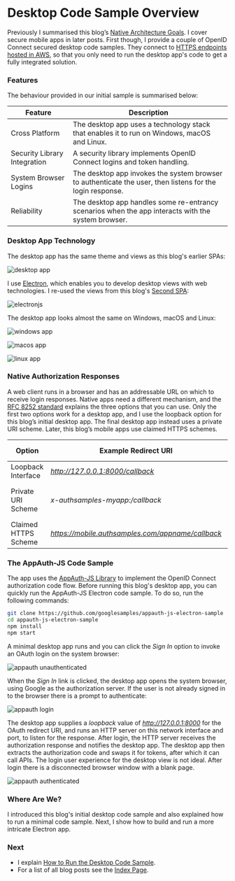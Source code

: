 # Desktop Code Sample Overview

Previously I summarised this blog’s <a href='native-architecture-goals.mdx'>Native Architecture Goals</a>. I cover secure mobile apps in later posts. First though, I provide a couple of OpenID Connect secured desktop code samples. They connect to <a href='cloud-hosting.mdx'>HTTPS endpoints hosted in AWS</a>, so that you only need to run the desktop app's code to get a fully integrated solution.

### Features

The behaviour provided in our initial sample is summarised below:

| Feature | Description |
| ------- | ----------- |
| Cross Platform | The desktop app uses a technology stack that enables it to run on Windows, macOS and Linux. |
| Security Library Integration | A security library implements OpenID Connect logins and token handling. |
| System Browser Logins | The desktop app invokes the system browser to authenticate the user, then listens for the login response. |
| Reliability | The desktop app handles some re-entrancy scenarios when the app interacts with the system browser. |

### Desktop App Technology

The desktop app has the same theme and views as this blog's earlier SPAs:

![desktop app](../images/410/desktop-app.jpg?v=20240922)

I use [Electron](https://www.electronjs.org/), which enables you to develop desktop views with web technologies. I re-used the views from this blog's <a href='improved-spa-code-sample-overview.mdx'>Second SPA</a>:

![electronjs](../images/410/electronjs.jpg)

The desktop app looks almost the same on Windows, macOS and Linux:

![windows app](../images/410/windows-app.jpg?v=20240922)

![macos app](../images/410/macos-app.jpg?v=20240922)

![linux app](../images/410/linux-app.jpg?v=20240922)

### Native Authorization Responses

A web client runs in a browser and has an addressable URL on which to receive login responses. Native apps need a different mechanism, and the [RFC 8252 standard](https://datatracker.ietf.org/doc/rfc8252) explains the three options that you can use. Only the first two options work for a desktop app, and I use the loopback option for this blog’s initial desktop app. The final desktop app instead uses a private URI scheme. Later, this blog’s mobile apps use claimed HTTPS schemes.

| Option | Example Redirect URI | Usable By |
| ------ | -------------------- | --------- |
| Loopback Interface | *http://127.0.0.1:8000/callback* | Desktop apps |
| Private URI Scheme | *x-authsamples-myapp:/callback* | Mobile or desktop apps |
| Claimed HTTPS Scheme | *https://mobile.authsamples.com/appname/callback* | Mobile apps |

### The AppAuth-JS Code Sample

The app uses the [AppAuth-JS Library](https://github.com/openid/AppAuth-JS) to implement the OpenID Connect authorization code flow. Before running this blog's desktop app, you can quickly run the AppAuth-JS Electron code sample. To do so, run the following commands:

```bash
git clone https://github.com/googlesamples/appauth-js-electron-sample
cd appauth-js-electron-sample
npm install
npm start
```

A minimal desktop app runs and you can click the *Sign In* option to invoke an OAuth login on the system browser:

![appauth unauthenticated](../images/410/appauth-unauthenticated.jpg)

When the *Sign In* link is clicked, the desktop app opens the system browser, using Google as the authorization server. If the user is not already signed in to the browser there is a prompt to authenticate:

![appauth login](../images/410/appauth-login.jpg)

The desktop app supplies a *loopback* value of *http://127.0.0.1:8000* for the OAuth redirect URI, and runs an HTTP server on this network interface and port, to listen for the response. After login, the HTTP server receives the authorization response and notifies the desktop app. The desktop app then extracts the authorization code and swaps it for tokens, after which it can call APIs. The login user experience for the desktop view is not ideal. After login there is a disconnected browser window with a blank page.

![appauth authenticated](../images/410/appauth-authenticated.jpg)

### Where Are We?

I introduced this blog's initial desktop code sample and also explained how to run a minimal code sample. Next, I show how to build and run a more intricate Electron app.

### Next

- I explain <a href='desktop-app-how-to-run-the-code-sample.mdx'>How to Run the Desktop Code Sample</a>.
- For a list of all blog posts see the <a href='index.mdx'>Index Page</a>.
